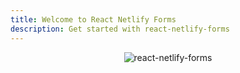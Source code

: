 ```yaml
---
title: Welcome to React Netlify Forms
description: Get started with react-netlify-forms
---
```



<center>
  <img
    src='logo.png'
    alt='react-netlify-forms'
    title='react-netlify-forms'
    style={{ padding: '1rem 0.5rem 0rem 0.5rem', maxHeight: '140px' }}
  />
</center>

<Readme />
